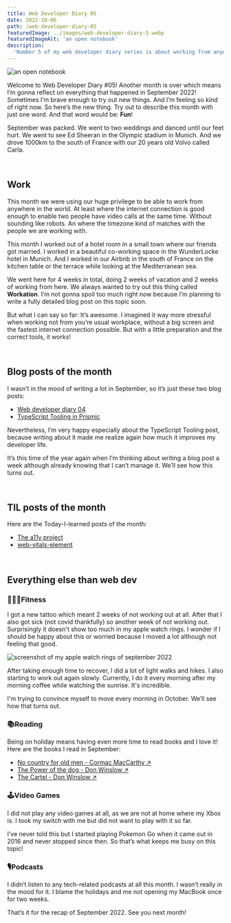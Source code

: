 ```yaml
---
title: Web Developer Diary 05
date: 2022-10-06
path: /web-developer-diary-05
featuredImage: ../images/web-developer-diary-5.webp
featuredImageAlt: 'an open notebook'
description:
  'Number 5 of my web developer diary series is about working from anywhere in the world (still mostly europe) in september 2022, holidays and reading a lot.'
---
```


![an open notebook](../images/web-developer-diary-5.webp)

Welcome to Web Developer Diary #05! Another month is over which means I’m gonna reflect on everything that happened in September 2022! Sometimes I’m brave enough to try out new things. And I’m feeling so kind of right now. So here’s the new thing. Try out to describe this month with just one word. And that word would be: **Fun**!

September was packed. We went to two weddings and danced until our feet hurt. We went to see Ed Sheeran in the Olympic stadium in Munich. And we drove 1000km to the south of France with our 20 years old Volvo called Carla.

<br />

## Work

This month we were using our huge privilege to be able to work from anywhere in the world. At least where the internet connection is good enough to enable two people have video calls at the same time. Without sounding like robots. An where the timezone kind of matches with the people we are working with.

This month I worked out of a hotel room in a small town where our friends got married. I worked in a beautiful co-working space in the WunderLocke hotel in Munich. And I worked in our Airbnb in the south of France on the kitchen table or the terrace while looking at the Mediterranean sea.  

We went here for 4 weeks in total, doing 2 weeks of vacation and 2 weeks of working from here. We always wanted to try out this thing called **Workation**. I’m not gonna spoil too much right now because I’m planning to write a fully detailed blog post on this topic soon.

But what I can say so far: It’s awesome. I imagined it way more stressful when working not from you’re usual workplace, without a big screen and the fastest internet connection possible. But with a little preparation and the correct tools, it works!

<br />

## Blog posts of the month

I wasn’t in the mood of writing a lot in September, so it’s just these two blog posts:

- [Web developer diary 04](/blog/web-developer-diary-04/)
- [TypeScript Tooling in Prismic](/blog/typescript-tooling-in-prismic/)

Nevertheless, I’m very happy especially about the TypeScript Tooling post, because writing about it made me realize again how much it improves my developer life.

It’s this time of the year again when I’m thinking about writing a blog post a week although already knowing that I can’t manage it. We’ll see how this turns out.

<br /> 

## TIL posts of the month

Here are the Today-I-learned posts of the month:

- [The a11y project](/today-I-learned/the-a11y-project/)
- [web-vitals-element](/today-I-learned/web-vitals-element/)

<br />

## Everything else than web dev

### 🏋🏻‍♀️Fitness

I got a new tattoo which meant 2 weeks of not working out at all. After that I also got sick (not covid thankfully) so another week of not working out. Surprisingly it doesn't show too much in my apple watch rings.
I wonder if I should be happy about this or worried because I moved a lot although not feeling that good. 

![screenshot of my apple watch rings of september 2022](../images/apple-watch-rings-september-2022.webp)

After taking enough time to recover, I did a lot of light walks and hikes. I also starting to work out again slowly. Currently, I do it every morning after my morning coffee while watching the sunrise. It's incredible.

I'm trying to convince myself to move every morning in October. We’ll see how that turns out. 

### 📚Reading

Being on holiday means having even more time to read books and I love it! Here are the books I read in September:

- <a href="https://www.goodreads.com/book/show/12497.No_Country_for_Old_Men" target="_blank">No country for old men - Cormac MacCarthy &#8599;</a>
- <a href="https://www.goodreads.com/book/show/206236.The_Power_of_the_Dog" target="_blank">The Power of the dog - Don Winslow &#8599;</a>
- <a href="https://www.goodreads.com/book/show/23602561-the-cartel" target="_blank">The Cartel - Don Winslow &#8599;</a>

### 🕹Video Games

I did not play any video games at all, as we are not at home where my Xbox is. I took my switch with me but did not want to play with it so far. 

I’ve never told this but I started playing Pokemon Go when it came out in 2016 and never stopped since then. So that’s what keeps me busy on this topic!

### 🎙Podcasts

I didn’t listen to any tech-related podcasts at all this month. I wasn’t really in the mood for it. I blame the holidays and me not opening my MacBook once for two weeks. 

That’s it for the recap of September 2022. See you next month!
